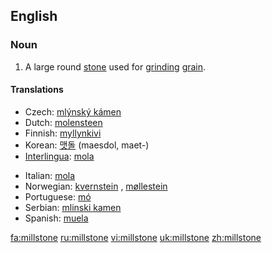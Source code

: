 ==English==
{{wikipedia}}

===Noun===
{{en-noun}}

# A large round [[stone]] used for [[grind]]ing [[grain]].

====Translations====
{{trans-top|large round stone used for grinding grain}}
*Czech: [[mlýnský kámen]] {{m}}
*Dutch: [[molensteen]] {{m}}
*Finnish: [[myllynkivi]]
*Korean: [[맷돌]] (maesdol, maet-)
*[[Interlingua]]: [[mola]]
{{trans-mid}}
*Italian: [[mola]] {{f}}
*Norwegian: [[kvernstein]] {{m}}, [[møllestein]] {{m}}
*Portuguese: [[mó]] {{f}}
*Serbian: [[mlinski kamen]] {{m}}
*Spanish: [[muela]] {{f}}
{{trans-bottom}}

[[fa:millstone]]
[[ru:millstone]]
[[vi:millstone]]
[[uk:millstone]]
[[zh:millstone]]